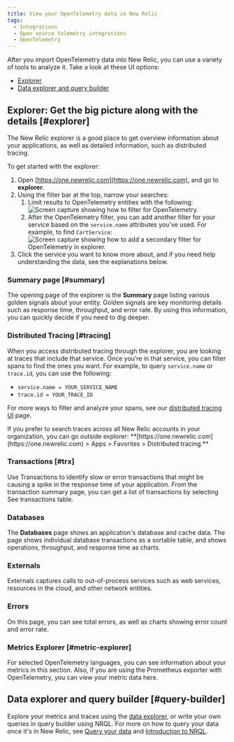 ```yaml
---
title: View your OpenTelemetry data in New Relic
tags:
  - Integrations
  - Open source telemetry integrations
  - OpenTelemetry
---
```


After you import OpenTelemetry data into New Relic, you can use a variety of tools to analyze it. Take a look at these UI options:

* [Explorer](#explorer)
* [Data explorer and query builder](#query-builder)

## Explorer: Get the big picture along with the details [#explorer]

The New Relic explorer is a good place to get overview information about your applications, as well as detailed information, such as distributed tracing.

To get started with the explorer:

1. Open [https://one.newrelic.com](https://one.newrelic.com), and go to **explorer**.
2. Using the filter bar at the top, narrow your searches:
   1. Limit results to OpenTelemetry entities with the following:
      ![Screen capture showing how to filter for OpenTelemetry.](./images/explorer_filter_1.png "explorer_filter_1.png")
   2. After the OpenTelemetry filter, you can add another filter for your service based on the `service.name` attributes you've used. For example, to find `CartService`:
      ![Screen capture showing how to add a secondary filter for OpenTelemetry in explorer.](./images/explorer_filter_2.png "explorer_filter_2.png")
3. Click the service you want to know more about, and if you need help understanding the data, see the explanations below.

### Summary page [#summary]

The opening page of the explorer is the **Summary** page listing various golden signals about your entity. Golden signals are key monitoring details such as response time, throughput, and error rate. By using this information, you can quickly decide if you need to dig deeper.

### Distributed Tracing [#tracing]

When you access distributed tracing through the explorer, you are looking at traces that include that service. Once you’re in that service, you can filter spans to find the ones you want. For example, to query `service.name` or `trace.id`, you can use the following:

* `service.name = YOUR_SERVICE_NAME`
* `trace.id = YOUR_TRACE_ID`

For more ways to filter and analyze your spans, see our [distributed tracing UI](/docs/understand-dependencies/distributed-tracing/ui-data/understand-use-distributed-tracing-ui) page.

<Callout variant="tip">
  If you prefer to search traces across all New Relic accounts in your organization, you can go outside explorer: **[https://one.newrelic.com](https://one.newrelic.com) > Apps > Favorites > Distributed tracing.**
</Callout>

### Transactions [#trx]

Use Transactions to identify slow or error transactions that might be causing a spike in the response time of your application. From the transaction summary page, you can get a list of transactions by selecting See transactions table.

### Databases

The **Databases** page shows an application's database and cache data. The page shows individual database transactions as a sortable table, and shows operations, throughput, and response time as charts.

### Externals

Externals captures calls to out-of-process services such as web services, resources in the cloud, and other network entities.

### Errors

On this page, you can see total errors, as well as charts showing error count and error rate.

### Metrics Explorer [#metric-explorer]

For selected OpenTelemetry languages, you can see information about your metrics in this section. Also, if you are using the Prometheus exporter with OpenTelemetry, you can view your metric data here.

## Data explorer and query builder [#query-builder]

Explore your metrics and traces using the [data explorer](/docs/query-your-data/explore-query-data/data-explorer/introduction-data-explorer), or write your own queries in query builder using NRQL. For more on how to query your data once it's in New Relic, see [Query your data](/docs/query-your-data/explore-query-data/explore-data/introduction-querying-new-relic-data) and [Introduction to NRQL](/docs/query-your-data/nrql-new-relic-query-language/get-started/introduction-nrql-new-relics-query-language).
